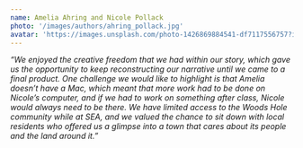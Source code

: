 ```yaml
---
name: Amelia Ahring and Nicole Pollack
photo: '/images/authors/ahring_pollack.jpg'
avatar: 'https://images.unsplash.com/photo-1426869884541-df7117556757?ixlib=rb-0.3.5&ixid=eyJhcHBfaWQiOjEyMDd9&s=6f3f4a6f359875679161702e81f2337a&auto=format&fit=crop&w=160&q=80'
---
```


*"We enjoyed the creative freedom that we had within our story, which gave us the opportunity to keep reconstructing our narrative until we came to a final product. One challenge we would like to highlight is that Amelia doesn’t have a Mac, which meant that more work had to be done on Nicole’s computer, and if we had to work on something after class, Nicole would always need to be there. We have limited access to the Woods Hole community while at SEA, and we valued the chance to sit down with local residents who offered us a glimpse into a town that cares about its people and the land around it."*